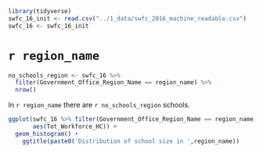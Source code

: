 
```r
library(tidyverse)
swfc_16_init <- read.csv("../1_data/swfc_2016_machine_readable.csv")
swfc_16 <- swfc_16_init
```
# `r region_name`

```r
no_schools_region <- swfc_16 %>%
  filter(Government_Office_Region_Name == region_name) %>% 
  nrow()
```

In `r region_name` there are `r no_schools_region` schools.

```r
ggplot(swfc_16 %>% filter(Government_Office_Region_Name == region_name),
       aes(Tot_Workforce_HC)) +
  geom_histogram() +
    ggtitle(paste0('Distribution of school size in ',region_name))
```